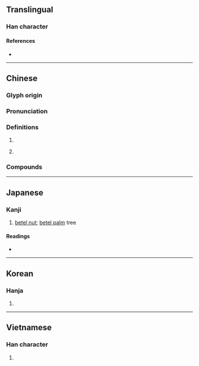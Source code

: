 {{also|梹|槟}}
{{character info}}
==Translingual==

===Han character===
{{Han char|rn=75|rad=木|as=14|sn=18|four=43986|canj=DJMC|ids=⿰木賓}}

====References====
* {{Han ref|kx=0558.360|dkj=15734|dj=0948.080|hdz=21310.090|uh=6AB3|ud=27315|bh=C262|bd=49762}}

----

==Chinese==
{{zh-forms|s=槟}}

===Glyph origin===
{{Han etym}}

===Pronunciation===
{{zh-pron
|m=bīn,bīng,1nb=standard in Mainland for some senses; standard in Taiwan,2nb=standard in Mainland for most senses; variant in Taiwan
|m_note=bīn - standard in Mainland in {{zh-l|香檳}} and {{zh-l|檳子}}
|c=ban1
|mn=xm,qz,kh,tp,zz,tc,hc,yl,lk,sx,km,mg:pin/zz,tn:pun
|mc=y
|oc=y
|cat=n
}}

===Definitions===
{{zh-hanzi}}

# {{n-g|Only used in [[compound]]s.}}
# {{zh-short|檳城|[[Penang]], [[Malaysia]]}}
#: {{zh-x|檳 市廳|}}

===Compounds===
{{zh-der|檳榔|檳榔西施|檳城|香檳|檳子|檳椥|香檳酒|馬檳榔|雞檳|檳樹|香檳集市|檳榔嶼|檳榔攤}}

----

==Japanese==

===Kanji===
{{ja-kanji|grade=|rs=木14}}

# [[betel nut]]; [[betel palm]] tree

====Readings====
* {{ja-readings|on=[[びん]] (bin), [[ひん]] (hin)|kun=[[びんろうし]] (binroushi)}}

----

==Korean==

===Hanja===
{{ko-hanja|hangeul=빈|eumhun=|rv=bin|mr=pin|y=pin}}

# {{rfdef|ko|sort=木14}}

----

==Vietnamese==

===Han character===
{{vi-readings|reading=tân|rs=木14}}

# {{rfdef|vi|sort=木14}}